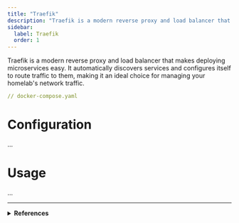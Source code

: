 ```yaml
---
title: "Traefik"
description: "Traefik is a modern reverse proxy and load balancer that makes deploying microservices easy."
sidebar:
  label: Traefik
  order: 1
---
```


Traefik is a modern reverse proxy and load balancer that makes deploying microservices easy. It automatically discovers services and configures itself to route traffic to them, making it an ideal choice for managing your homelab's network traffic.

```yaml
// docker-compose.yaml

```

# Configuration

...

# Usage

...

---

<details>
  <summary>
    <strong>References</strong>
  </summary>

  <ul>
    <li><a href="https://traefik.io/traefik/" target="_blank" rel="noopener noreferrer">Traefik</a></li>
  </ul>
</details>
